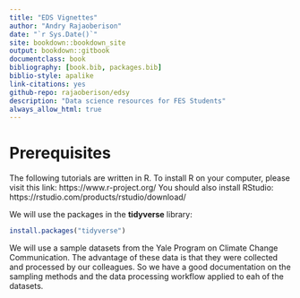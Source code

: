 ```yaml
--- 
title: "EDS Vignettes"
author: "Andry Rajaoberison"
date: "`r Sys.Date()`"
site: bookdown::bookdown_site
output: bookdown::gitbook
documentclass: book
bibliography: [book.bib, packages.bib]
biblio-style: apalike
link-citations: yes
github-repo: rajaoberison/edsy
description: "Data science resources for FES Students"
always_allow_html: true
---
```


# Prerequisites {-}

The following tutorials are written in R. To install R on your computer, please visit this link: https://www.r-project.org/
You should also install RStudio: https://rstudio.com/products/rstudio/download/

We will use the packages in the **tidyverse** library:

```r
install.packages("tidyverse")
```

We will use a sample datasets from the Yale Program on Climate Change Communication. The advantage of these data is that they were collected and processed by our colleagues. So we have a good documentation on the sampling methods and the data processing workflow applied to eah of the datasets.
